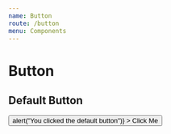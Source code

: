 ```yaml
---
name: Button
route: /button
menu: Components
---
```




# Button

<Props of={Button} />

## Default Button

<Playground>
  <Button
    className="button"
    onClick={() => alert("You clicked the default button")}
  >
    Click Me
  </Button>
</Playground>
